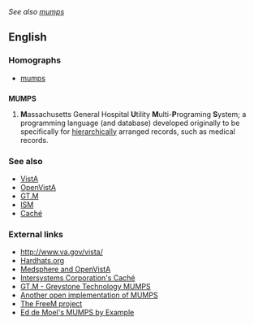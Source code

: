 ''See also [[mumps]]''
{{wikipedia}}
==English==

===Homographs===
*[[mumps]]

==={{acronym}}===
'''MUMPS'''
#'''M'''assachusetts General Hospital '''U'''tility '''M'''ulti-'''P'''rograming '''S'''ystem; a programming language (and database) developed originally to be specifically for [[hierarchically]] arranged records, such as medical records.

===See also===
*[[VistA]]
*[[OpenVistA]]
*[[GT.M]]
*[[ISM]]
*[[Caché]]

===External links===
{{pedialite}}
*[http://www.va.gov/vista/ http://www.va.gov/vista/]
*[http://www.hardhats.org Hardhats.org]
*[http://www.medsphere.com/ Medsphere and OpenVistA]
*[http://www.intersys.com/ Intersystems Corporation's Caché]
*[http://www.sanchez-gtm.com/ GT.M - Greystone Technology MUMPS]
*[http://mumps.sf.net/ Another open implementation of MUMPS]
*[http://www.freem.net The FreeM project]
*[http://www.jacquardsystems.com/Examples/index.htm Ed de Moel's MUMPS by Example]